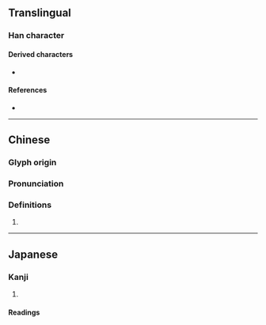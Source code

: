 {{also|𪩷}}
{{character info}}
==Translingual==

===Han character===
{{Han char|rn=50|rad=巾|as=12|sn=15|four=46256|canj=LBRRJ|ids=⿰巾單}}

====Derived characters====
* {{l|mul|[[𡃐]]}}

====References====
* {{Han ref|kx=0336.150|dkj=09074|dj=0643.150|hdz=10754.050|uh=5E5D|ud=24157|bh=E56F|bd=58735}}

----

==Chinese==
{{zh-forms|s=𪩷}}

===Glyph origin===
{{Han etym}}

===Pronunciation===
{{zh-pron
|m=chǎn
|c=cin2
|mc=y
|oc=y
|cat=
}}

===Definitions===
{{zh-hanzi}}

# {{rfdef|zh}}

----

==Japanese==

===Kanji===
{{ja-kanji|grade=|rs=巾12}}

# {{rfdef|ja|sort=巾12}}

====Readings====
{{ja-readings|on=[[せん]] (sen), [[たん]] (tan)|kun=}}